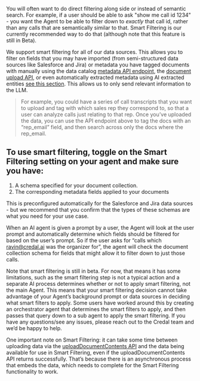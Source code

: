 You will often want to do direct filtering along side or instead of semantic search. For example, if a user should be able to ask "show me call id 1234" - you want the Agent to be able to filter down to *exactly* that call id, rather than any calls that are semantically similar to that. 
Smart Filtering is our currently recommended way to do that (although note that this feature is still in Beta).

We support smart filtering for all of our data sources. This allows you to filter on fields that you may have imported (from semi-structured data sources like Salesforce and Jira) or metadata you have tagged documents with manually using the data catalog [metadata API endpoint](https://docs.credal.ai/api-reference/document-catalog/metadata), the [document upload API](https://docs.credal.ai/api-reference/document-catalog/upload-document-contents), or even automatically extracted metadata using AI extracted entities [see this section](https://docs.credal.ai/platform/integrations/metadata-and-smart-filtering/ai-entity-extraction-beta). This allows us to only send relevant information to the LLM. 

> For example, you could have a series of call transcripts that you want to upload and tag with which sales rep they correspond to, so that a user can analyze calls just relating to that rep. Once you’ve uploaded the data, you can use the API endpoint above to tag the docs with an “rep_email” field, and then search across only the docs where the rep_email.

## To use smart filtering, toggle on the Smart Filtering setting on your agent and make sure you have:
1. A schema specified for your document collection.
2. The corresponding metadata fields applied to your documents

This is preconfigured automatically for the Salesforce and Jira data sources - but we recommend that you confirm that the types of these schemas are what you need for your use case.

When an AI agent is given a prompt by a user, the Agent will look at the user prompt and automatically determine which fields should be filtered for based on the user’s prompt. So if the user asks for “calls which ravin@credal.ai was the organizer for”, the agent will check the document collection schema for fields that might allow it to filter down to just those calls.

Note that smart filtering is still in beta. For now, that means it has some limitations, such as the smart filtering step is not a typical action and a separate AI process determines whether or not to apply smart filtering, not the main Agent. This means that your smart filtering decision cannot take advantage of your Agent’s background prompt or data sources in deciding what smart filters to apply. Some users have worked around this by creating an orchestrator agent that determines the smart filters to apply, and then passes that query down to a sub agent to apply the smart filtering. If you have any questions/see any issues, please reach out to the Credal team and we’d be happy to help.

One important note on Smart Filtering: it can take some time between uploading data via the [uploadDocumentContents API](https://docs.credal.ai/api-reference/document-catalog/upload-document-contents) and the data being available for use in Smart Filtering, even if the uploadDocumentContents API returns successfully. That’s because there is an asynchronous process that embeds the data, which needs to complete for the Smart Filtering functionality to work. 

